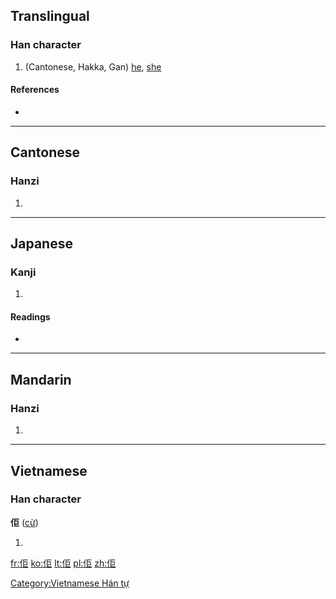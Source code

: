 ==Translingual==

===Han character===
{{Han char|rn=9|rad=人|as=05|sn=7|four=2121<sub>7</sub>|canj=人尸尸 (OSS)|ids=⿰[[亻]][[巨]]}}

# (Cantonese, Hakka, Gan) [[he#English|he]], [[she#English|she]]

====References====
* {{Han ref|kx=0100.021|dkj=00538|hdz=10120.050|uh=4F62|ud=20322|bh=CA5C|bd=51804}}

----

==Cantonese==

===Hanzi===
{{yue-hanzi|jyut=keoi5|y=keui5}}

# {{defn|lang=yue|sort=人05}}

----

==Japanese==

===Kanji===
{{ja-kanji|grade=|rs=人05}}

# {{defn|lang=ja|sort=人05}}

====Readings====
* {{ja-readings|on=[[きょ]] (kyo)|kun=[[かれ]] (kare)}}

----

==Mandarin==

===Hanzi===
{{cmn-hanzi|pin=[[qú]] ([[qu2]])|wg=ch'ü<sup>2</sup>}}

# {{defn|lang=cmn|sort=人05}}

----

==Vietnamese==

===Han character===
'''佢''' ([[cừ]])

# {{defn|Vietnamese}}

[[Category:Vietnamese Hán tự]]

[[fr:佢]]
[[ko:佢]]
[[lt:佢]]
[[pl:佢]]
[[zh:佢]]